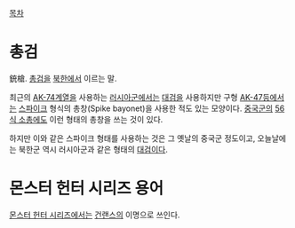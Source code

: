 [[목차]]
= 총검 =
銃槍. [[총검]]을 [[북한]]에서 이르는 말.

최근의 [[AK-74]]계열을 사용하는 [[러시아군]]에서는 [[총검|대검]]을 사용하지만 구형 [[AK-47]]등에서는 [[스파이크]] 형식의 총창(Spike bayonet)을 사용한 적도 있는 모양이다. [[중국군]]의 [[56식 소총]]에도 이런 형태의 총창을 쓰는 것이 있다.

하지만 이와 같은 스파이크 형태를 사용하는 것은 그 옛날의 중국군 정도이고, 오늘날에는 북한군 역시 러시아군과 같은 형태의 [[총검|대검]]이다.


= 몬스터 헌터 시리즈 용어 =
[[몬스터 헌터 시리즈]]에서는 [[건랜스]]의 이명으로 쓰인다.
